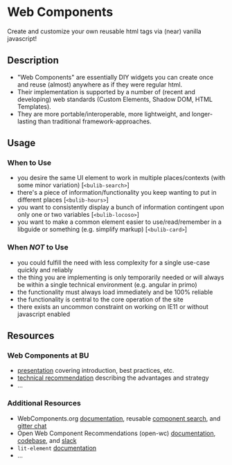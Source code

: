 <Meta title="Web Components|About"/>

# Web Components

Create and customize your own reusable html tags via (near) vanilla javascript!

## Description
- "Web Components" are essentially DIY widgets you can create once and reuse (almost) anywhere 
  as if they were regular html.  
- Their implementation is supported by a number of (recent and developing) web standards (Custom Elements, Shadow DOM, HTML Templates). 
- They are more portable/interoperable, more lightweight, and longer-lasting than traditional 
  framework-approaches. 

## Usage

### When to Use
- you desire the same UI element to work in multiple places/contexts (with some minor variation) [`<bulib-search>`]
- there's a piece of information/functionality you keep wanting to put in different places [`<bulib-hours>`]
- you want to consistently display a bunch of information contingent upon only one or two variables [`<bulib-locoso>`]
- you want to make a common element easier to use/read/remember in a libguide or something (e.g. simplify markup) [`<bulib-card>`]

### When _NOT_ to Use
- you could fulfill the need with less complexity for a single use-case quickly and reliably
- the thing you are implementing is only temporarily needed or will always be within a single technical environment (e.g. angular in primo)
- the functionality must always load immediately and be 100% reliable
- the functionality is central to the core operation of the site
- there exists an uncommon constraint on working on IE11 or without javascript enabled 


## Resources 

### Web Components at BU
- [presentation](https://docs.google.com/presentation/d/1uP8ySz4QhLpQXrpPxKTi9Mlag8Y73gX83gmlxM3qvL0/edit#slide=id.g4cd192b46b_0_0) covering introduction, best practices, etc.
- [technical recommendation](https://docs.google.com/document/d/1ZaQOprABBVJJSvOiUI4P8dmBQnhFV1pghTeHW9Sx6pg/edit) describing the advantages and strategy
- ...

### Additional Resources
- WebComponents.org [documentation](https://www.webcomponents.org/introduction), reusable [component search](https://www.webcomponents.org/search/date%20picker), and [gitter chat](https://gitter.im/webcomponents/community)
- Open Web Component Recommendations (open-wc) [documentation](https://open-wc.org/), [codebase](https://github.com/open-wc/open-wc), and [slack](https://polymer.slack.com/#open-wc)
- `lit-element` [documentation](https://lit-element.polymer-project.org/guide) 
- ...